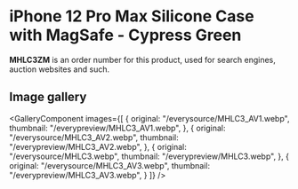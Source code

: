 
# iPhone 12 Pro Max Silicone Case with MagSafe - Cypress Green

<Callout type='info' emoji='👉🏻'>**MHLC3ZM** is an order number for this product, used for search engines, auction websites and such.</Callout>

## Image gallery

<GalleryComponent
    images={[
      {
        original: "/everysource/MHLC3_AV1.webp",
        thumbnail: "/everypreview/MHLC3_AV1.webp",
      },
      {
        original: "/everysource/MHLC3_AV2.webp",
        thumbnail: "/everypreview/MHLC3_AV2.webp",
      },
      {
        original: "/everysource/MHLC3.webp",
        thumbnail: "/everypreview/MHLC3.webp",
      },
      {
        original: "/everysource/MHLC3_AV3.webp",
        thumbnail: "/everypreview/MHLC3_AV3.webp",
      }
    ]}
  />
